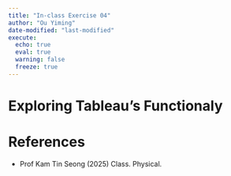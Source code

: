 ```yaml
---
title: "In-class Exercise 04"
author: "Ou Yiming"
date-modified: "last-modified"
execute:
  echo: true
  eval: true
  warning: false
  freeze: true
---
```


# Exploring Tableau's Functionaly




# References

-   Prof Kam Tin Seong (2025) Class. Physical.
